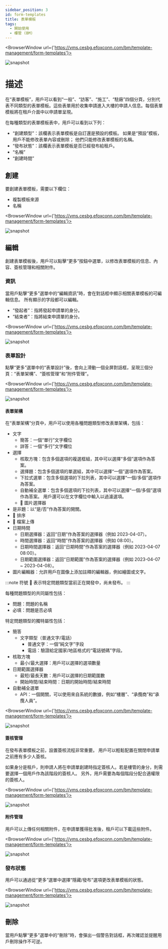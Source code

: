 ```yaml
---
sidebar_position: 3
id: form-templates
title: 表單模板
tags:
  - 開始使用
  - 樓管 (BM)
---
```



<BrowserWindow url={'https://vms.cesbg.efoxconn.com/bm/template-management/form-templates'}>

![snapshot](../../assets/bm/bm-form-template-zh-hant.png)

</BrowserWindow>

# 描述

在“表單模板”，用戶可以看到“一般”、“訪客”、“施工”、“駐廠”四個分頁，分別代表不同類型的表單模板。這些表單用於收集申請進入大樓的申請人信息。每個表單模板將在租戶介面中以申請單呈現。

在每種類型的表單模板表中，用戶可以看到以下列：

- “創建類型”：該欄表示表單模板是自訂還是預設的模板。 如果是“預設”模板，用戶不能修改表單內容或刪除； 他們只能修改表單模板的名稱。
- “發布狀態”：該欄表示表單模板是否已經發布給租戶。
- “名稱”
- “創建時間”

## 創建

要創建表單模板，需要以下欄位：

- 複製模板來源
- 名稱

<BrowserWindow url={'https://vms.cesbg.efoxconn.com/bm/template-management/form-templates'}>

![snapshot](../../assets/bm/bm-create-form-template-zh-hant.png)

</BrowserWindow>

## 編輯

創建表單模板後，用戶可以點擊“更多”按鈕中選單，以修改表單模板的信息、內容、簽核管理和相關附件。

### 資訊

當用戶點擊“更多”選單中的“編輯資訊”時，會在對話框中顯示相關表單模板的可編輯信息。 所有顯示的字段都可以編輯。

- “發起者”：指將發起申請單的身分。
- “結束者”：指將結束申請單的身分。

<BrowserWindow url={'https://vms.cesbg.efoxconn.com/bm/template-management/form-templates'}>

![snapshot](../../assets/bm/bm-edit-form-template-zh-hant.png)

</BrowserWindow>

### 表單設計

點擊“更多”選單中的“表單設計”後，會向上滑動一個全屏對話框，呈現三個分頁：“表單架構”、“簽核管理”和“附件管理”。

<BrowserWindow url={'https://vms.cesbg.efoxconn.com/bm/template-management/form-templates'}>

![snapshot](../../assets/bm/bm-form-template-menu-form-designer-zh-hant.png)

</BrowserWindow>

#### 表單架構

<Tabs>
  <TabItem value="questionType" label="問題類型" default>
  在“表單架構”分頁中，用戶可以使用各種問題類型修改表單架構，包括：

- 文字
  - 簡答：一個“單行”文字欄位
  - 詳答：一個“多行”文字欄位
- 選擇
  - 核取方塊：包含多個選項的複選框組，其中可以選擇“多個”選項作為答案。
  - 選擇題：包含多個選項的單選組，其中可以選擇“一個”選項作為答案。
  - 下拉式選單：包含多個選項的下拉列表，其中可以選擇“一個/多個”選項作為答案。
  - 自動補全選單：包含多個選項的下拉列表，其中可以選擇“一個/多個”選項作為答案。 用戶還可以在文字欄位中輸入以過濾選項。
  - 🚧 圖片選擇器
- 是非題：以“是/否”作為答案的開關。
- 🚧 排序
- 🚧 檔案上傳
- 日期時間
  - 日期選擇器：返回“日期”作為答案的選擇器（例如 2023-04-07）。
  - 時間選擇器：返回“時間”作為答案的選擇器（例如 08:00）。
  - 日期時間選擇器：返回“日期時間”作為答案的選擇器（例如 2023-04-07 08:00）。
  - 日期範圍選擇器：返回“日期範圍”作為答案的選擇器（例如 2023-04-07 ~ 2023-04-08）。
- 圖片編輯器：允許用戶在圖像上添加註釋的編輯器，例如繪圖或文字。

:::note
符號 🚧 表示特定問題類型當前正在開發中，尚未發布。
:::

  </TabItem>

<TabItem value="attribute" label="屬性">

每種問題類型的共同屬性包括：

- 問題：問題的名稱
- 必填：問題是否必填

特定問題類型的獨特屬性包括：

- 簡答
  - 文字類型（普通文字/電話）
    - 普通文字：一個“純文字”字段
    - 電話：驗證給定國家/地區格式的“電話號碼”字段。
- 核取方塊
  - 最小/最大選擇：用戶可以選擇的選項數量
- 日期範圍選擇器
  - 最短/最長天數：用戶可以選擇的日期範圍數
  - 開始時間/結束時間：日期的開始時間/結束時間
- 自動補全選單
  - API：一個開關，可以使用來自系統的數據，例如“樓層”、“承攬商”和“承攬人員”。

</TabItem>

</Tabs>

<BrowserWindow url={'https://vms.cesbg.efoxconn.com/bm/template-management/form-templates'}>

![snapshot](../../assets/bm/bm-form-template-form-designer-form-zh-hant.png)

</BrowserWindow>

#### 簽核管理

在發布表單模板之前，設置簽核流程非常重要。 用戶可以輕鬆配置在關閉申請單之前應有多少人簽核。

如果身分是租戶，則申請人將在申請單創建時指定簽核人。若是樓管的身分，則需要選擇一個用戶作為該階段的簽核人。 另外，用戶需要為每個階段分配合適權限的簽核人。

<BrowserWindow url={'https://vms.cesbg.efoxconn.com/bm/template-management/form-templates'}>

![snapshot](../../assets/bm/bm-form-template-form-designer-approval-zh-hant.png)

</BrowserWindow>

#### 附件管理

用戶可以上傳任何相關附件，在申請單獲得批准後，租戶可以下載這些附件。

<BrowserWindow url={'https://vms.cesbg.efoxconn.com/bm/template-management/form-templates'}>

![snapshot](../../assets/bm/bm-form-template-form-designer-attachement-zh-hant.png)

</BrowserWindow>

### 發布狀態

用戶可以通過從“更多”選單中選擇“隱藏/發布”選項更改表單模板的狀態。

<BrowserWindow url={'https://vms.cesbg.efoxconn.com/bm/template-management/form-templates'}>

![snapshot](../../assets/bm/bm-form-template-menu-status-zh-hant.png)

</BrowserWindow>

## 刪除

當用戶點擊“更多”選單中的“刪除”時，會彈出一個警告對話框，再次確認並提醒用戶刪除操作不可逆。
